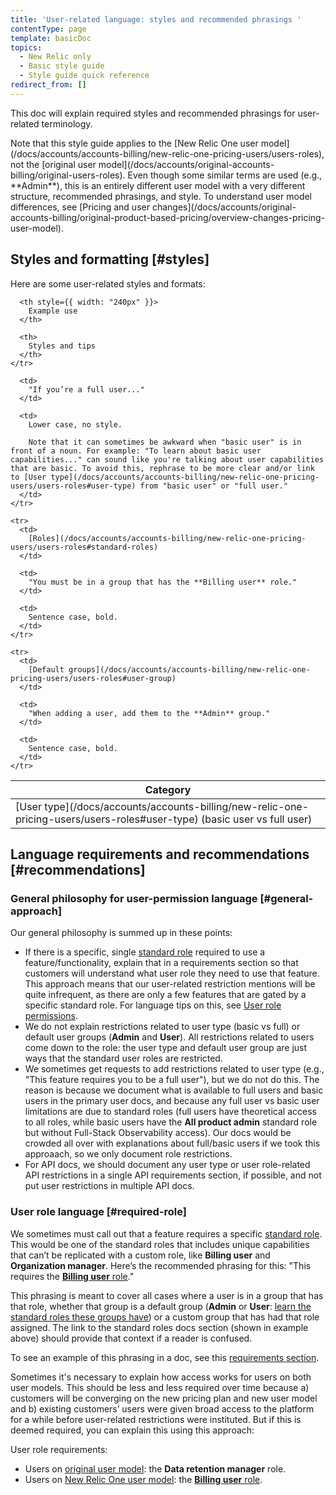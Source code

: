 ```yaml
---
title: 'User-related language: styles and recommended phrasings '
contentType: page
template: basicDoc
topics:
  - New Relic only
  - Basic style guide
  - Style guide quick reference
redirect_from: []
---
```


This doc will explain required styles and recommended phrasings for user-related terminology.

<Callout variant="important">
  Note that this style guide applies to the [New Relic One user model](/docs/accounts/accounts-billing/new-relic-one-pricing-users/users-roles), not the [original user model](/docs/accounts/original-accounts-billing/original-users-roles). Even though some similar terms are used (e.g., **Admin**), this is an entirely different user model with a very different structure, recommended phrasings, and style. To understand user model differences, see [Pricing and user changes](/docs/accounts/original-accounts-billing/original-product-based-pricing/overview-changes-pricing-user-model).
</Callout>

## Styles and formatting [#styles]

Here are some user-related styles and formats:

<Table>
  <thead>
    <tr>
      <th style={{ width: "180px" }}>
        Category
      </th>

      <th style={{ width: "240px" }}>
        Example use
      </th>

      <th>
        Styles and tips
      </th>
    </tr>
  </thead>

  <tbody>
    <tr>
      <td>
        [User type](/docs/accounts/accounts-billing/new-relic-one-pricing-users/users-roles#user-type) (basic user vs full user)
      </td>

      <td>
        "If you’re a full user..."
      </td>

      <td>
        Lower case, no style.

        Note that it can sometimes be awkward when "basic user" is in front of a noun. For example: "To learn about basic user capabilities..." can sound like you're talking about user capabilities that are basic. To avoid this, rephrase to be more clear and/or link to [User type](/docs/accounts/accounts-billing/new-relic-one-pricing-users/users-roles#user-type) from "basic user" or "full user."
      </td>
    </tr>

    <tr>
      <td>
        [Roles](/docs/accounts/accounts-billing/new-relic-one-pricing-users/users-roles#standard-roles)
      </td>

      <td>
        "You must be in a group that has the **Billing user** role."
      </td>

      <td>
        Sentence case, bold.
      </td>
    </tr>

    <tr>
      <td>
        [Default groups](/docs/accounts/accounts-billing/new-relic-one-pricing-users/users-roles#user-group)
      </td>

      <td>
        "When adding a user, add them to the **Admin** group."
      </td>

      <td>
        Sentence case, bold.
      </td>
    </tr>
  </tbody>
</Table>

## Language requirements and recommendations [#recommendations]

### General philosophy for user-permission language [#general-approach]

Our general philosophy is summed up in these points:

* If there is a specific, single [standard role](/docs/accounts/accounts-billing/new-relic-one-pricing-users/users-roles#standard-roles) required to use a feature/functionality, explain that in a requirements section so that customers will understand what user role they need to use that feature. This approach means that our user-related restriction mentions will be quite infrequent, as there are only a few features that are gated by a specific standard role. For language tips on this, see [User role permissions](#required-role).
* We do not explain restrictions related to user type (basic vs full) or default user groups (**Admin** and **User**). All restrictions related to users come down to the role: the user type and default user group are just ways that the standard user roles are restricted.
* We sometimes get requests to add restrictions related to user type (e.g., "This feature requires you to be a full user"), but we do not do this. The reason is because we document what is available to full users and basic users in the primary user docs, and because any full user vs basic user limitations are due to standard roles (full users have theoretical access to all roles, while basic users have the **All product admin** standard role but without Full-Stack Observability access). Our docs would be crowded all over with explanations about full/basic users if we took this approaach, so we only document role restrictions.
* For API docs, we should document any user type or user role-related API restrictions in a single API requirements section, if possible, and not put user restrictions in multiple API docs.

### User role language [#required-role]

We sometimes must call out that a feature requires a specific [standard role](/docs/accounts/accounts-billing/new-relic-one-pricing-users/users-roles#standard-roles). This would be one of the standard roles that includes unique capabilities that can’t be replicated with a custom role, like **Billing user** and **Organization manager**. Here’s the recommended phrasing for this: "This requires the [**Billing user** role](/docs/accounts/accounts-billing/new-relic-one-pricing-users/users-roles#standard-roles)."

This phrasing is meant to cover all cases where a user is in a group that has that role, whether that group is a default group (**Admin** or **User**: [learn the standard roles these groups have](/docs/accounts/accounts-billing/new-relic-one-pricing-users/users-roles#group-roles)) or a custom group that has had that role assigned. The link to the standard roles docs section (shown in example above) should provide that context if a reader is confused.

To see an example of this phrasing in a doc, see this [requirements section](/docs/accounts/accounts-billing/new-relic-one-pricing-users/configure-authentication-domains).

Sometimes it's necessary to explain how access works for users on both user models. This should be less and less required over time because a) customers will be converging on the new pricing plan and new user model and b) existing customers’ users were given broad access to the platform for a while before user-related restrictions were instituted. But if this is deemed required, you can explain this using this approach:

User role requirements:

* Users on [original user model](/docs/accounts/original-accounts-billing/original-users-roles): the **Data retention manager** role.
* Users on [New Relic One user model](/docs/accounts/accounts-billing/new-relic-one-pricing-users/users-roles): the [**Billing user** role](/docs/accounts/accounts-billing/new-relic-one-pricing-users/users-roles#standard-roles).
